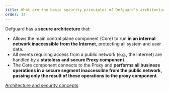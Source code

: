 ```yaml
---
title: What are the basic security principles of Defguard's architecture.
order: 14
---
```


Defguard has a **secure architecture** that:

* Allows the main control plane component (Core) to run **in an internal network inaccessible from the Internet**, protecting all system and user data.
* All events requiring access from a public network (e.g., the Internet) are handled by a **stateless and secure Proxy component**.
* The Core component connects to the Proxy and **performs all business operations in a secure segment inaccessible from the public network, passing only the result of these operations to the proxy component**.

[Architecture and security concepts](https://docs.defguard.net/in-depth/architecture/security-concepts)
